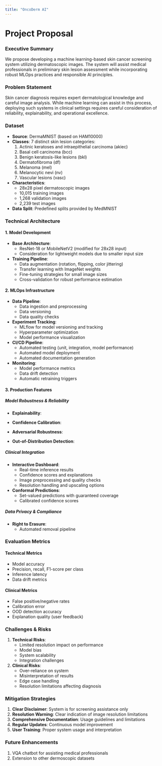 ---
title: "OncoDerm AI"
---

# Project Proposal

### Executive Summary

We propose developing a machine learning-based skin cancer screening system utilizing dermatoscopic images. The system will assist medical professionals in preliminary skin lesion assessment while incorporating robust MLOps practices and responsible AI principles.

### Problem Statement

Skin cancer diagnosis requires expert dermatological knowledge and careful image analysis. While machine learning can assist in this process, deploying such systems in clinical settings requires careful consideration of reliability, explainability, and operational excellence.

### Dataset

- **Source**: DermaMNIST (based on HAM10000)
- **Classes**: 7 distinct skin lesion categories:
  1. Actinic keratoses and intraepithelial carcinoma (akiec)
  2. Basal cell carcinoma (bcc)
  3. Benign keratosis-like lesions (bkl)
  4. Dermatofibroma (df)
  5. Melanoma (mel)
  6. Melanocytic nevi (nv)
  7. Vascular lesions (vasc)
- **Characteristics**:
  - 28x28 pixel dermatoscopic images
  - 10,015 training images
  - 1,268 validation images
  - 2,239 test images
- **Data Split**: Predefined splits provided by MedMNIST

### Technical Architecture

#### 1. Model Development

- **Base Architecture**:
  - ResNet-18 or MobileNetV2 (modified for 28x28 input)
  - Consideration for lightweight models due to smaller input size
- **Training Pipeline**:
  - Data augmentation (rotation, flipping, color jittering)
  - Transfer learning with ImageNet weights
  - Fine-tuning strategies for small image sizes
  - Cross-validation for robust performance estimation

#### 2. MLOps Infrastructure

- **Data Pipeline**:
  - Data ingestion and preprocessing
  - Data versioning
  - Data quality checks
- **Experiment Tracking**:
  - MLflow for model versioning and tracking
  - Hyperparameter optimization
  - Model performance visualization
- **CI/CD Pipeline**:
  - Automated testing (unit, integration, model performance)
  - Automated model deployment
  - Automated documentation generation
- **Monitoring**:
  - Model performance metrics
  - Data drift detection
  - Automatic retraining triggers

#### 3. Production Features

##### Model Robustness & Reliability

- **Explainability**:
- **Confidence Calibration**:

- **Adversarial Robustness**:
- **Out-of-Distribution Detection**:

##### Clinical Integration

- **Interactive Dashboard**:
  - Real-time inference results
  - Confidence scores and explanations
  - Image preprocessing and quality checks
  - Resolution handling and upscaling options
- **Conformal Predictions**:
  - Set-valued predictions with guaranteed coverage
  - Calibrated confidence scores

##### Data Privacy & Compliance

- **Right to Erasure**:
  - Automated removal pipeline

### Evaluation Metrics

#### Technical Metrics

- Model accuracy
- Precision, recall, F1-score per class
- Inference latency
- Data drift metrics

#### Clinical Metrics

- False positive/negative rates
- Calibration error
- OOD detection accuracy
- Explanation quality (user feedback)

### Challenges & Risks

1. **Technical Risks**:
   - Limited resolution impact on performance
   - Model bias
   - System scalability
   - Integration challenges
2. **Clinical Risks**:
   - Over-reliance on system
   - Misinterpretation of results
   - Edge case handling
   - Resolution limitations affecting diagnosis

### Mitigation Strategies

1. **Clear Disclaimer**: System is for screening assistance only
2. **Resolution Warning**: Clear indication of image resolution limitations
3. **Comprehensive Documentation**: Usage guidelines and limitations
4. **Regular Updates**: Continuous model improvement
5. **User Training**: Proper system usage and interpretation

### Future Enhancements

1. VQA chatbot for assisting medical professionals
2. Extension to other dermoscopic datasets


